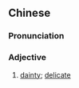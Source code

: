 ==Chinese==
{{zh-forms|s=纤巧}}

===Pronunciation===
{{zh-pron
|m=xiānqiǎo
|c=cim1 haau2
|mn=qz,xm,zz:siam-khiáu/qz,xm,zz:chhiam-khiáu
|cat=a
}}

===Adjective===
{{zh-adj}}

# [[dainty]]; [[delicate]]